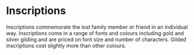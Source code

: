 # Inscriptions

Inscriptions commemorate the lost family member or friend in an individual way. Inscriptions come in a range of fonts and colours including gold and silver gilding and are priced on font size and number of characters. Gilded inscriptions cost slightly more than other colours.